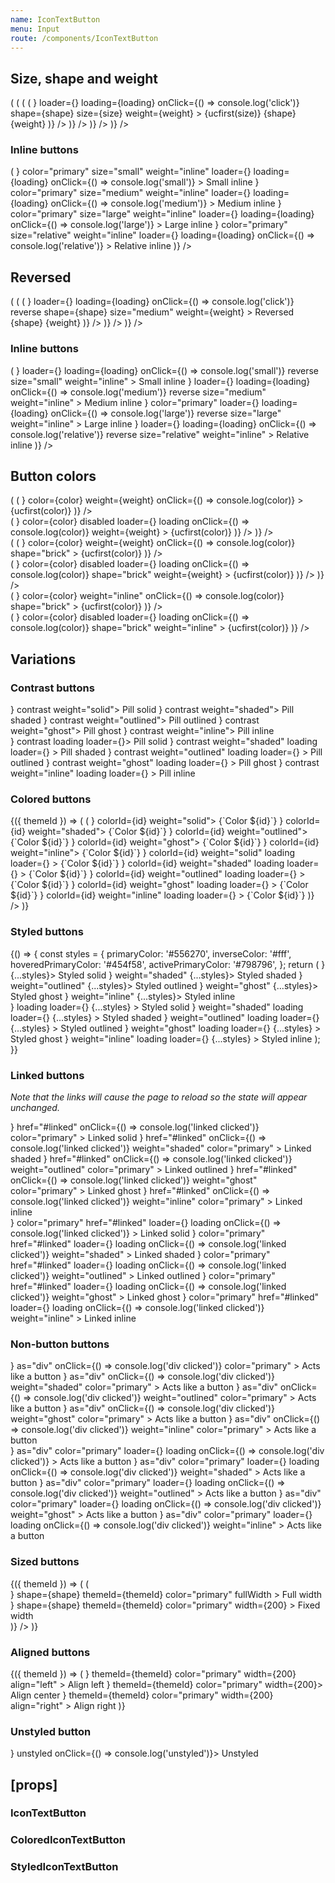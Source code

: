 ```yaml
---
name: IconTextButton
menu: Input
route: /components/IconTextButton
---
```



<PageTitle title="IconTextButton" src="components/Button" />

## Size, shape and weight

<Playground>
  <ThemeWrapper>
    <Looper
      list={['small', 'medium', 'large']}
      render={size => (
        <Rhythm py={2} grouped key={`buttonSize-${size}`}>
          <Looper
            list={['pill', 'brick']}
            render={shape => (
              <Rhythm py={2} grouped key={`buttonSize-${size}-${shape}`}>
                <Looper
                  list={[false, true]}
                  render={loading => (
                    <Flex direction="row" key={`buttonSize-${size}-${shape}-${loading ? 'loading' : 'standard'}`} wrap>
                      <Looper
                        list={['solid', 'shaded', 'outlined', 'ghost']}
                        render={weight => (
                          <Rhythm
                            m={2}
                            mb={0}
                            key={`buttonSize-${size}-${shape}-${weight}-${loading ? 'loading' : 'standard'}`}
                          >
                            <IconTextButton
                              color="primary"
                              icon={<BlobbrIcon scale={size} />}
                              loader={<SpinnerIcon scale={size} />}
                              loading={loading}
                              onClick={() => console.log('click')}
                              shape={shape}
                              size={size}
                              weight={weight}
                            >
                              {ucfirst(size)} {shape} {weight}
                            </IconTextButton>
                          </Rhythm>
                        )}
                      />
                    </Flex>
                  )}
                />
              </Rhythm>
            )}
          />
        </Rhythm>
      )}
    />
  </ThemeWrapper>
</Playground>

### Inline buttons

<Playground>
  <ThemeWrapper style={{ fontSize: 14 }}>
    <Looper
      list={[false, true]}
      render={loading => (
        <Rhythm mb={2} key={`inlineButton-${loading ? 'loading' : 'standard'}`} grouped>
          <Rhythm m={2}>
            <IconTextButton
              icon={<BlobbrIcon scale="small" />}
              color="primary"
              size="small"
              weight="inline"
              loader={<SpinnerIcon scale="small" />}
              loading={loading}
              onClick={() => console.log('small')}
            >
              Small inline
            </IconTextButton>
            <IconTextButton
              icon={<BlobbrIcon scale="medium" />}
              color="primary"
              size="medium"
              weight="inline"
              loader={<SpinnerIcon scale="medium" />}
              loading={loading}
              onClick={() => console.log('medium')}
            >
              Medium inline
            </IconTextButton>
            <IconTextButton
              icon={<BlobbrIcon scale="large" />}
              color="primary"
              size="large"
              weight="inline"
              loader={<SpinnerIcon scale="large" />}
              loading={loading}
              onClick={() => console.log('large')}
            >
              Large inline
            </IconTextButton>
            <IconTextButton
              icon={<BlobbrIcon scale="large" />}
              color="primary"
              size="relative"
              weight="inline"
              loader={<SpinnerIcon scale="large" />}
              loading={loading}
              onClick={() => console.log('relative')}
            >
              Relative inline
            </IconTextButton>
          </Rhythm>
        </Rhythm>
      )}
    />
  </ThemeWrapper>
</Playground>

## Reversed

<Playground>
  <ThemeWrapper>
    <Looper
      list={['pill', 'brick']}
      render={shape => (
        <Rhythm py={2} grouped key={`buttonReversed-${shape}`}>
          <Looper
            list={[false, true]}
            render={loading => (
              <Flex direction="row" key={`buttonReversed-${shape}-${loading ? 'loading' : 'standard'}`} wrap>
                <Looper
                  list={['solid', 'shaded', 'outlined', 'ghost']}
                  render={weight => (
                    <Rhythm m={2} mb={0} key={`buttonReversed-${shape}-${weight}-${loading ? 'loading' : 'standard'}`}>
                      <IconTextButton
                        color="primary"
                        icon={<TimesIcon scale="xsmall" />}
                        loader={<SpinnerIcon scale="medium" />}
                        loading={loading}
                        onClick={() => console.log('click')}
                        reverse
                        shape={shape}
                        size="medium"
                        weight={weight}
                      >
                        Reversed {shape} {weight}
                      </IconTextButton>
                    </Rhythm>
                  )}
                />
              </Flex>
            )}
          />
        </Rhythm>
      )}
    />
  </ThemeWrapper>
</Playground>

### Inline buttons

<Playground>
  <ThemeWrapper style={{ fontSize: 14 }}>
    <Looper
      list={[false, true]}
      render={loading => (
        <Rhythm mb={2} key={`inlineButton-${loading ? 'loading' : 'standard'}`} grouped>
          <Rhythm m={2}>
            <IconTextButton
              color="primary"
              icon={<TimesIcon scale="xsmall" />}
              loader={<SpinnerIcon scale="small" />}
              loading={loading}
              onClick={() => console.log('small')}
              reverse
              size="small"
              weight="inline"
            >
              Small inline
            </IconTextButton>
            <IconTextButton
              color="primary"
              icon={<TimesIcon scale="small" />}
              loader={<SpinnerIcon scale="medium" />}
              loading={loading}
              onClick={() => console.log('medium')}
              reverse
              size="medium"
              weight="inline"
            >
              Medium inline
            </IconTextButton>
            <IconTextButton
              icon={<TimesIcon scale="small" />}
              color="primary"
              loader={<SpinnerIcon scale="medium" />}
              loading={loading}
              onClick={() => console.log('large')}
              reverse
              size="large"
              weight="inline"
            >
              Large inline
            </IconTextButton>
            <IconTextButton
              color="primary"
              icon={<TimesIcon scale="small" />}
              loader={<SpinnerIcon scale="large" />}
              loading={loading}
              onClick={() => console.log('relative')}
              reverse
              size="relative"
              weight="inline"
            >
              Relative inline
            </IconTextButton>
          </Rhythm>
        </Rhythm>
      )}
    />
  </ThemeWrapper>
</Playground>

## Button colors

<Playground>
  <ThemeWrapper>
    <Looper
      list={['solid', 'shaded', 'outlined', 'ghost']}
      render={weight => (
        <Rhythm m={2} key={weight || 'undefined'} grouped>
          <Looper
            list={['primary', 'success', 'warning', 'danger', 'neutral', 'black', 'white']}
            render={color => (
              <Rhythm mx={2} my={1} key={`buttonColor-${weight}-${color}`}>
                <IconTextButton
                  icon={<BlobbrIcon scale="medium" />}
                  color={color}
                  weight={weight}
                  onClick={() => console.log(color)}
                >
                  {ucfirst(color)}
                </IconTextButton>
              </Rhythm>
            )}
          />
          <br />
          <Looper
            list={['primary', 'success', 'warning', 'danger', 'neutral', 'black', 'white']}
            render={color => (
              <Rhythm mx={2} my={1} key={`buttonColorLoading-${weight}-${color}`}>
                <IconTextButton
                  icon={<BlobbrIcon scale="medium" />}
                  color={color}
                  disabled
                  loader={<SpinnerIcon scale="medium" />}
                  loading
                  onClick={() => console.log(color)}
                  weight={weight}
                >
                  {ucfirst(color)}
                </IconTextButton>
              </Rhythm>
            )}
          />
        </Rhythm>
      )}
    />
  </ThemeWrapper>
</Playground>

<div style="height: 50px" />

<Playground>
  <ThemeWrapper>
    <Looper
      list={['solid', 'shaded', 'outlined', 'ghost']}
      render={weight => (
        <Rhythm m={2} key={weight || 'undefined'} grouped>
          <Looper
            list={['primary', 'success', 'warning', 'danger', 'neutral', 'black', 'white']}
            render={color => (
              <Rhythm mx={2} my={1} key={`buttonColor-${weight}-${color}`}>
                <IconTextButton
                  icon={<BlobbrIcon scale="medium" />}
                  color={color}
                  weight={weight}
                  onClick={() => console.log(color)}
                  shape="brick"
                >
                  {ucfirst(color)}
                </IconTextButton>
              </Rhythm>
            )}
          />
          <br />
          <Looper
            list={['primary', 'success', 'warning', 'danger', 'neutral', 'black', 'white']}
            render={color => (
              <Rhythm mx={2} my={1} key={`buttonColorLoading-${weight}-${color}`}>
                <IconTextButton
                  icon={<BlobbrIcon scale="medium" />}
                  color={color}
                  disabled
                  loader={<SpinnerIcon scale="medium" />}
                  loading
                  onClick={() => console.log(color)}
                  shape="brick"
                  weight={weight}
                >
                  {ucfirst(color)}
                </IconTextButton>
              </Rhythm>
            )}
          />
        </Rhythm>
      )}
    />
  </ThemeWrapper>
</Playground>

<div style={{ height: 50 }} />

<Playground>
  <ThemeWrapper>
    <Looper
      list={['primary', 'success', 'warning', 'danger', 'neutral', 'black', 'white']}
      render={color => (
        <Rhythm m={2} key={`buttonColor-inline-${color}`}>
          <IconTextButton
            icon={<BlobbrIcon scale="medium" />}
            color={color}
            weight="inline"
            onClick={() => console.log(color)}
            shape="brick"
          >
            {ucfirst(color)}
          </IconTextButton>
        </Rhythm>
      )}
    />
    <br />
    <Looper
      list={['primary', 'success', 'warning', 'danger', 'neutral', 'black', 'white']}
      render={color => (
        <Rhythm m={2} key={`buttonColorLoading-inline-${color}`}>
          <IconTextButton
            icon={<BlobbrIcon scale="medium" />}
            color={color}
            disabled
            loader={<SpinnerIcon scale="medium" />}
            loading
            onClick={() => console.log(color)}
            shape="brick"
            weight="inline"
          >
            {ucfirst(color)}
          </IconTextButton>
        </Rhythm>
      )}
    />
  </ThemeWrapper>
</Playground>

## Variations

### Contrast buttons

<Playground>
  <ThemeWrapper contrast>
    <Rhythm m={2}>
      <IconTextButton icon={<BlobbrIcon scale="medium" />} contrast weight="solid">
        Pill solid
      </IconTextButton>
      <IconTextButton icon={<BlobbrIcon scale="medium" />} contrast weight="shaded">
        Pill shaded
      </IconTextButton>
      <IconTextButton icon={<BlobbrIcon scale="medium" />} contrast weight="outlined">
        Pill outlined
      </IconTextButton>
      <IconTextButton icon={<BlobbrIcon scale="medium" />} contrast weight="ghost">
        Pill ghost
      </IconTextButton>
      <IconTextButton icon={<BlobbrIcon scale="medium" />} contrast weight="inline">
        Pill inline
      </IconTextButton>
    </Rhythm>
    <br />
    <Rhythm m={2}>
      <IconTextButton icon={<BlobbrIcon scale="medium" />} contrast loading loader={<SpinnerIcon scale="medium" />}>
        Pill solid
      </IconTextButton>
      <IconTextButton
        icon={<BlobbrIcon scale="medium" />}
        contrast
        weight="shaded"
        loading
        loader={<SpinnerIcon scale="medium" />}
      >
        Pill shaded
      </IconTextButton>
      <IconTextButton
        icon={<BlobbrIcon scale="medium" />}
        contrast
        weight="outlined"
        loading
        loader={<SpinnerIcon scale="medium" />}
      >
        Pill outlined
      </IconTextButton>
      <IconTextButton
        icon={<BlobbrIcon scale="medium" />}
        contrast
        weight="ghost"
        loading
        loader={<SpinnerIcon scale="medium" />}
      >
        Pill ghost
      </IconTextButton>
      <IconTextButton
        icon={<BlobbrIcon scale="medium" />}
        contrast
        weight="inline"
        loading
        loader={<SpinnerIcon scale="medium" />}
      >
        Pill inline
      </IconTextButton>
    </Rhythm>
  </ThemeWrapper>
</Playground>

### Colored buttons

<Playground>
  <ThemeWrapper withThemeId>
    {({ themeId }) => (
      <Flex direction="column" wrap>
        <ColorLooper
          themeId={themeId}
          group="primary"
          render={({ id }) => (
            <Rhythm my={2} key={`coloredButton-${id}`}>
              <Flex direction="column">
                <Flex durection="row" wrap>
                  <Rhythm mx={2} my={1}>
                    <ColoredIconTextButton icon={<BlobbrIcon scale="medium" />} colorId={id} weight="solid">
                      {`Color ${id}`}
                    </ColoredIconTextButton>
                    <ColoredIconTextButton icon={<BlobbrIcon scale="medium" />} colorId={id} weight="shaded">
                      {`Color ${id}`}
                    </ColoredIconTextButton>
                    <ColoredIconTextButton icon={<BlobbrIcon scale="medium" />} colorId={id} weight="outlined">
                      {`Color ${id}`}
                    </ColoredIconTextButton>
                    <ColoredIconTextButton icon={<BlobbrIcon scale="medium" />} colorId={id} weight="ghost">
                      {`Color ${id}`}
                    </ColoredIconTextButton>
                    <ColoredIconTextButton icon={<BlobbrIcon scale="medium" />} colorId={id} weight="inline">
                      {`Color ${id}`}
                    </ColoredIconTextButton>
                  </Rhythm>
                </Flex>
                <Flex durection="row" wrap>
                  <Rhythm mx={2} my={1}>
                    <ColoredIconTextButton
                      icon={<BlobbrIcon scale="medium" />}
                      colorId={id}
                      weight="solid"
                      loading
                      loader={<SpinnerIcon scale="medium" />}
                    >
                      {`Color ${id}`}
                    </ColoredIconTextButton>
                    <ColoredIconTextButton
                      icon={<BlobbrIcon scale="medium" />}
                      colorId={id}
                      weight="shaded"
                      loading
                      loader={<SpinnerIcon scale="medium" />}
                    >
                      {`Color ${id}`}
                    </ColoredIconTextButton>
                    <ColoredIconTextButton
                      icon={<BlobbrIcon scale="medium" />}
                      colorId={id}
                      weight="outlined"
                      loading
                      loader={<SpinnerIcon scale="medium" />}
                    >
                      {`Color ${id}`}
                    </ColoredIconTextButton>
                    <ColoredIconTextButton
                      icon={<BlobbrIcon scale="medium" />}
                      colorId={id}
                      weight="ghost"
                      loading
                      loader={<SpinnerIcon scale="medium" />}
                    >
                      {`Color ${id}`}
                    </ColoredIconTextButton>
                    <ColoredIconTextButton
                      icon={<BlobbrIcon scale="medium" />}
                      colorId={id}
                      weight="inline"
                      loading
                      loader={<SpinnerIcon scale="medium" />}
                    >
                      {`Color ${id}`}
                    </ColoredIconTextButton>
                  </Rhythm>
                </Flex>
              </Flex>
            </Rhythm>
          )}
        />
      </Flex>
    )}
  </ThemeWrapper>
</Playground>

### Styled buttons

<Playground>
  {() => {
    const styles = {
      primaryColor: '#556270',
      inverseColor: '#fff',
      hoveredPrimaryColor: '#454f58',
      activePrimaryColor: '#798796',
    };
    return (
      <React.Fragment>
        <Rhythm m={2}>
          <StyledIconTextButton icon={<BlobbrIcon scale="medium" />} {...styles}>
            Styled solid
          </StyledIconTextButton>
          <StyledIconTextButton icon={<BlobbrIcon scale="medium" />} weight="shaded" {...styles}>
            Styled shaded
          </StyledIconTextButton>
          <StyledIconTextButton icon={<BlobbrIcon scale="medium" />} weight="outlined" {...styles}>
            Styled outlined
          </StyledIconTextButton>
          <StyledIconTextButton icon={<BlobbrIcon scale="medium" />} weight="ghost" {...styles}>
            Styled ghost
          </StyledIconTextButton>
          <StyledIconTextButton icon={<BlobbrIcon scale="medium" />} weight="inline" {...styles}>
            Styled inline
          </StyledIconTextButton>
        </Rhythm>
        <br />
        <Rhythm m={2}>
          <StyledIconTextButton
            icon={<BlobbrIcon scale="medium" />}
            loading
            loader={<SpinnerIcon scale="medium" />}
            {...styles}
          >
            Styled solid
          </StyledIconTextButton>
          <StyledIconTextButton
            icon={<BlobbrIcon scale="medium" />}
            weight="shaded"
            loading
            loader={<SpinnerIcon scale="medium" />}
            {...styles}
          >
            Styled shaded
          </StyledIconTextButton>
          <StyledIconTextButton
            icon={<BlobbrIcon scale="medium" />}
            weight="outlined"
            loading
            loader={<SpinnerIcon scale="medium" />}
            {...styles}
          >
            Styled outlined
          </StyledIconTextButton>
          <StyledIconTextButton
            icon={<BlobbrIcon scale="medium" />}
            weight="ghost"
            loading
            loader={<SpinnerIcon scale="medium" />}
            {...styles}
          >
            Styled ghost
          </StyledIconTextButton>
          <StyledIconTextButton
            icon={<BlobbrIcon scale="medium" />}
            weight="inline"
            loading
            loader={<SpinnerIcon scale="medium" />}
            {...styles}
          >
            Styled inline
          </StyledIconTextButton>
        </Rhythm>
      </React.Fragment>
    );
  }}
</Playground>

### Linked buttons

_Note that the links will cause the page to reload so the state will appear unchanged._

<Playground>
  <ThemeWrapper>
    <Rhythm m={2}>
      <IconTextButton
        icon={<BlobbrIcon scale="medium" />}
        href="#linked"
        onClick={() => console.log('linked clicked')}
        color="primary"
      >
        Linked solid
      </IconTextButton>
      <IconTextButton
        icon={<BlobbrIcon scale="medium" />}
        href="#linked"
        onClick={() => console.log('linked clicked')}
        weight="shaded"
        color="primary"
      >
        Linked shaded
      </IconTextButton>
      <IconTextButton
        icon={<BlobbrIcon scale="medium" />}
        href="#linked"
        onClick={() => console.log('linked clicked')}
        weight="outlined"
        color="primary"
      >
        Linked outlined
      </IconTextButton>
      <IconTextButton
        icon={<BlobbrIcon scale="medium" />}
        href="#linked"
        onClick={() => console.log('linked clicked')}
        weight="ghost"
        color="primary"
      >
        Linked ghost
      </IconTextButton>
      <IconTextButton
        icon={<BlobbrIcon scale="medium" />}
        href="#linked"
        onClick={() => console.log('linked clicked')}
        weight="inline"
        color="primary"
      >
        Linked inline
      </IconTextButton>
    </Rhythm>
    <br />
    <Rhythm m={2}>
      <IconTextButton
        icon={<BlobbrIcon scale="medium" />}
        color="primary"
        href="#linked"
        loader={<SpinnerIcon scale="medium" />}
        loading
        onClick={() => console.log('linked clicked')}
      >
        Linked solid
      </IconTextButton>
      <IconTextButton
        icon={<BlobbrIcon scale="medium" />}
        color="primary"
        href="#linked"
        loader={<SpinnerIcon scale="medium" />}
        loading
        onClick={() => console.log('linked clicked')}
        weight="shaded"
      >
        Linked shaded
      </IconTextButton>
      <IconTextButton
        icon={<BlobbrIcon scale="medium" />}
        color="primary"
        href="#linked"
        loader={<SpinnerIcon scale="medium" />}
        loading
        onClick={() => console.log('linked clicked')}
        weight="outlined"
      >
        Linked outlined
      </IconTextButton>
      <IconTextButton
        icon={<BlobbrIcon scale="medium" />}
        color="primary"
        href="#linked"
        loader={<SpinnerIcon scale="medium" />}
        loading
        onClick={() => console.log('linked clicked')}
        weight="ghost"
      >
        Linked ghost
      </IconTextButton>
      <IconTextButton
        icon={<BlobbrIcon scale="medium" />}
        color="primary"
        href="#linked"
        loader={<SpinnerIcon scale="medium" />}
        loading
        onClick={() => console.log('linked clicked')}
        weight="inline"
      >
        Linked inline
      </IconTextButton>
    </Rhythm>
  </ThemeWrapper>
</Playground>

### Non-button buttons

<Playground>
  <ThemeWrapper>
    <Rhythm m={2}>
      <IconTextButton
        icon={<BlobbrIcon scale="medium" />}
        as="div"
        onClick={() => console.log('div clicked')}
        color="primary"
      >
        Acts like a button
      </IconTextButton>
      <IconTextButton
        icon={<BlobbrIcon scale="medium" />}
        as="div"
        onClick={() => console.log('div clicked')}
        weight="shaded"
        color="primary"
      >
        Acts like a button
      </IconTextButton>
      <IconTextButton
        icon={<BlobbrIcon scale="medium" />}
        as="div"
        onClick={() => console.log('div clicked')}
        weight="outlined"
        color="primary"
      >
        Acts like a button
      </IconTextButton>
      <IconTextButton
        icon={<BlobbrIcon scale="medium" />}
        as="div"
        onClick={() => console.log('div clicked')}
        weight="ghost"
        color="primary"
      >
        Acts like a button
      </IconTextButton>
      <IconTextButton
        icon={<BlobbrIcon scale="medium" />}
        as="div"
        onClick={() => console.log('div clicked')}
        weight="inline"
        color="primary"
      >
        Acts like a button
      </IconTextButton>
    </Rhythm>
    <br />
    <Rhythm m={2}>
      <IconTextButton
        icon={<BlobbrIcon scale="medium" />}
        as="div"
        color="primary"
        loader={<SpinnerIcon scale="medium" />}
        loading
        onClick={() => console.log('div clicked')}
      >
        Acts like a button
      </IconTextButton>
      <IconTextButton
        icon={<BlobbrIcon scale="medium" />}
        as="div"
        color="primary"
        loader={<SpinnerIcon scale="medium" />}
        loading
        onClick={() => console.log('div clicked')}
        weight="shaded"
      >
        Acts like a button
      </IconTextButton>
      <IconTextButton
        icon={<BlobbrIcon scale="medium" />}
        as="div"
        color="primary"
        loader={<SpinnerIcon scale="medium" />}
        loading
        onClick={() => console.log('div clicked')}
        weight="outlined"
      >
        Acts like a button
      </IconTextButton>
      <IconTextButton
        icon={<BlobbrIcon scale="medium" />}
        as="div"
        color="primary"
        loader={<SpinnerIcon scale="medium" />}
        loading
        onClick={() => console.log('div clicked')}
        weight="ghost"
      >
        Acts like a button
      </IconTextButton>
      <IconTextButton
        icon={<BlobbrIcon scale="medium" />}
        as="div"
        color="primary"
        loader={<SpinnerIcon scale="medium" />}
        loading
        onClick={() => console.log('div clicked')}
        weight="inline"
      >
        Acts like a button
      </IconTextButton>
    </Rhythm>
  </ThemeWrapper>
</Playground>

### Sized buttons

<Playground>
  <ThemeWrapper withThemeId>
    {({ themeId }) => (
      <Looper
        list={['pill', 'brick']}
        render={shape => (
          <div key={shape}>
            <Rhythm m={2}>
              <IconTextButton
                icon={<BlobbrIcon scale="medium" />}
                shape={shape}
                themeId={themeId}
                color="primary"
                fullWidth
              >
                Full width
              </IconTextButton>
              <IconTextButton
                icon={<BlobbrIcon scale="medium" />}
                shape={shape}
                themeId={themeId}
                color="primary"
                width={200}
              >
                Fixed width
              </IconTextButton>
            </Rhythm>
          </div>
        )}
      />
    )}
  </ThemeWrapper>
</Playground>

### Aligned buttons

<Playground>
  <ThemeWrapper withThemeId>
    {({ themeId }) => (
      <Rhythm m={2}>
        <StyledIconTextButton
          icon={<BlobbrIcon scale="medium" />}
          themeId={themeId}
          color="primary"
          width={200}
          align="left"
        >
          Align left
        </StyledIconTextButton>
        <StyledIconTextButton icon={<BlobbrIcon scale="medium" />} themeId={themeId} color="primary" width={200}>
          Align center
        </StyledIconTextButton>
        <StyledIconTextButton
          icon={<BlobbrIcon scale="medium" />}
          themeId={themeId}
          color="primary"
          width={200}
          align="right"
        >
          Align right
        </StyledIconTextButton>
      </Rhythm>
    )}
  </ThemeWrapper>
</Playground>

### Unstyled button

<Playground>
  <ThemeWrapper>
    <IconTextButton icon={<BlobbrIcon scale="medium" />} unstyled onClick={() => console.log('unstyled')}>
      Unstyled
    </IconTextButton>
  </ThemeWrapper>
</Playground>

## \[props\]

### IconTextButton

<Props of={IconTextButton} />

### ColoredIconTextButton

<Props of={ColoredIconTextButton} />

### StyledIconTextButton

<Props of={StyledIconTextButton} />
